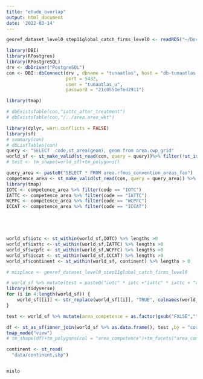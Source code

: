 ```yaml
---
title: "etude_overlap"
output: html_document
date: '2022-03-14'
---
```


```r
georef_dataset_level0_step11global_catch_firms_level0 <- readRDS("~/Documents/Tunaatlas_level1/data/Les7entites_finies/entities/global_catch_firms_level0/Rds/georef_dataset_level0_step11global_catch_firms_level0.rds")

library(DBI)
library(RPostgres)
library(RPostgreSQL)
drv <- dbDriver("PostgreSQL")      
con <- DBI::dbConnect(drv , dbname = "tunaatlas", host = "db-tunaatlas.d4science.org", 
                      port = 5432,
                      user = "tunaatlas_u",
                      password = "21c0551e7ed2911")

library(tmap)

# dbExistsTable(con,"iattc_after_treatment")
# dbExistsTable(con,"/../area.area_wkt")

library(dplyr, warn.conflicts = FALSE)
library(sf)
# summary(con)
# dbListTables(con)
query <- "SELECT  code,st_area(geom), geom from area.cwp_grid"
world_sf <- st_make_valid(st_read(con, query = query))%>% filter(!st_is_empty(.))
# test <- tm_shape(world_sf)+tm_polygons()

query_area <- paste0("SELECT * FROM area.rfmos_convention_areas_fao")
competence_area <- st_make_valid(st_read(con, query = query_area)) %>% filter(!st_is_empty(.))
library(tmap)
IOTC <- competence_area %>% filter(code == "IOTC")
IATTC <- competence_area %>% filter(code == "IATTC")
WCPFC <- competence_area %>% filter(code == "WCPFC")
ICCAT <- competence_area %>% filter(code == "ICCAT")





world_sf$iotc <- st_within(world_sf,IOTC) %>% lengths >0
world_sf$iattc <- st_within(world_sf,IATTC) %>% lengths >0
world_sf$wcpfc <- st_within(world_sf,WCPFC) %>% lengths >0
world_sf$iccat <- st_within(world_sf,ICCAT) %>% lengths >0
world_sf$continent <- st_within(world_sf, continent) %>% lengths > 0

# misplace <- georef_dataset_level0_step11global_catch_firms_level0

# world_sf %>% mutate(test = paste0("iotc" * iotc +"iattc" * iattc + "wcpfc"* wcpfc + "iccat" * iccat ))
library(tidyverse)
for (i in 4:length(world_sf)) {
    world_sf[[i]] <- str_replace(world_sf[[i]], "TRUE", colnames(world_sf)[i])
}

test <- world_sf %>% mutate(area_competence = as.factor(gsub("FALSE","",paste0(iotc, iattc, wcpfc, iccat))))

df <- st_as_sf(inner_join(world_sf %>% as.data.frame(), test ,by = "code"))
tmap_mode("view")
# tm_shape(df)+tm_polygons(col = "area_competence")+tm_facets("area_competence")

continent <- st_read(
  "data/continent.shp")



```

```r
mislo
```


